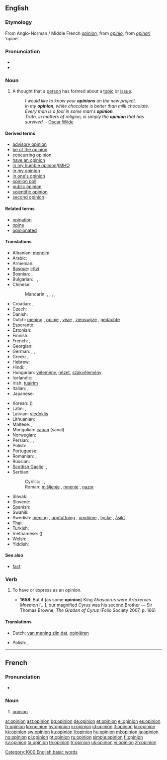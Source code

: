 {{also|opinión}}
==English==

{{rank|wind|drew|strength|596|opinion|according|walked|office}}

===Etymology===
From Anglo-Norman / Middle French ''[[#French|opinion]]'', from {{etyl|la}} ''[[opinio]]'', from ''[[opinari]]'' ‘opine’.

===Pronunciation===
* {{IPA|/əˈpɪnjən/}}
* {{audio|en-us-opinion.ogg|Audio (US)}}

===Noun===
{{en-noun}}

# A thought that a [[person]] has formed about a [[topic]] or [[issue]].
#: ''I would like to know your '''opinions''' on the new project.''
#: ''In my '''opinion''', white chocolate is better than milk chocolate.''
#: ''Every man is a fool in some man's '''opinion'''.''
#: ''Truth, in matters of religion, is simply the '''opinion''' that has survived.'' - [[w:Oscar Wilde|Oscar Wilde]]

====Derived terms====
* [[advisory opinion]]
* [[be of the opinion]]
* [[concurring opinion]]
* [[have an opinion]]
* [[in my humble opinion]]/[[IMHO]]
* [[in my opinion]]
* [[in one's opinion]]
* [[opinion poll]]
* [[public opinion]]
* [[scientific opinion]]
* [[second opinion]]

====Related terms====
* [[opination]]
* [[opine]]
* [[opinionated]]

====Translations====
{{trans-top|thought a person has formed about a topic}}
* Albanian: [[mendim]]
* Arabic: {{t|ar|رأي|m|tr=raa'i|sc=Arab}}
* Armenian: {{t-|hy|կարծիք|tr=karçik'}}
* [[Basque]]: [[iritzi]]
* Bosnian: {{t-|bs|mišljenje|n}}, {{t-|bs|mnenje|n}}
* Bulgarian: {{t+|bg|мнение|n|tr=mnenie}}, {{t+|bg|възглед|m|tr=vǎzgled}}, {{t+|bg|схващане|n|tr=sxvaštane}}
* Chinese:
*: Mandarin: {{t|zh|意見|sc=Hani}}, {{t|zh|意见|tr=yìjiàn|sc=Hani}}, {{t|zh|看法|tr=kànfǎ|sc=Hani}}, {{t|zh|見解|sc=Hani}}, {{t|zh|见解|tr=jiànjiě|sc=Hani}}
* Croatian: {{t-|hr|mišljenje|n|alt=mȉšljēnje}},  {{t-|hr|nazor|m}}
* Czech: {{t+|cs|názor|m}}
* Danish: {{t-|da|opinion}}
* Dutch: [[mening]] {{f}}, [[opinie]] {{f}}, [[visie]] {{f}}, [[zienswijze]] {{f}}, [[gedachte]] {{f}}
* Esperanto: {{t-|eo|opinio|xs=Esperanto}}
* Estonian: {{t|et|arvamus}}
* Finnish: {{t+|fi|mielipide}}
* French: {{t+|fr|avis|m}}, {{t+|fr|opinion|f}}
* Georgian: {{t-|ka|აზრი|tr=azri|sc=Geor|xs=Georgian}}
* German: {{t+|de|Meinung|f}}, {{t+|de|Ansicht|f}}, {{t+|de|Anschauung|f}}
* Greek: {{t+|el|γνώμη|f}}, {{t+|el|άποψη|f}}
* Hebrew: {{t-|he|דיעה|f}}
* Hindi: {{t|hi|विचार|tr=vicār|sc=Deva}},  {{t|hi|राय|tr=rāy|sc=Deva}}
* Hungarian: [[vélemény]], [[nézet]], [[szakvélemény]]
* Icelandic: {{t-|is|álit}}
* Irish: [[tuairim]]
* Italian: {{t+|it|opinione|f}}, {{t-|it|concetto|m}}
* Japanese: {{t|ja|意見|tr=いけん, iken|sc=Jpan}}
{{trans-mid}}
* Korean: {{t|ko|의견|tr=uigyeon|sc=Kore}} ({{t|ko|意見|sc=Kore}})
* Latin: {{t-|la|opinio|f}}, {{t-|la|iudicium|n}}
* Latvian: [[viedoklis]] {{m}}
* Lithuanian: {{t+|lt|nuomonė|f|xs=Lithuanian}}
* Maltese: {{t-|mt|fehma|f|xs=Maltese}}, {{t|mt|opinjoni|f|xs=Maltese}}
* Mongolian: [[санал]] (sanal)
* Norwegian: {{t+|no|mening}}
* Persian: {{t+|fa|نظر|tr=nazar|xs=Persian}}, {{t|fa|عقیده|tr=aqide|xs=Persian}}, {{t-|fa|رأی|tr=rā’i|xs=Persian}}
* Polish: {{t+|pl|opinia|f}}
* Portuguese: {{t+|pt|opinião|f}}
* Romanian: {{t|ro|părere|f}}, {{t-|ro|opinie|f}}
* Russian: {{t+|ru|мнение|n|tr=mnénije}}
* [[Scottish Gaelic]]: {{t-|gd|barail|f|xs=Scottish Gaelic}},  {{t-|gd|beachd|m|xs=Scottish Gaelic}}
* Serbian:
*: Cyrillic: {{t-|sr|мишљење|n|sc=Cyrl}}, {{t-|sr|мнење|n|sc=Cyrl}}, {{t|sr|назор|m|sc=Cyrl}}
*: Roman: [[mišljenje]] {{n}}, [[mnenje]] {{n}}, [[nazor]] {{m}}
* Slovak: {{t-|sk|názor|m}}
* Slovene: {{t-|sl|mnenje|n}}
* Spanish: {{t+|es|opinión|f}}
* Swahili: {{t+|sw|oni|xs=Swahili}}
* Swedish: [[mening]] {{c}}, [[uppfattning]] {{c}}, [[omdöme]] {{n}}, [[tycke]] {{n}}, [[åsikt]] {{c}}
* Thai: {{t|th|ความเห็น|tr=kwaam hĕn|sc=Thai}}
* Turkish: {{t+|tr|görüş}}
* Vietnamese: {{t+|vi|ý kiến|xs=Vietnamese}} ({{t|vi|意見}})
* Welsh: {{t-|cy|barn|xs=Welsh}}
* Yiddish: {{t|yi|מיינונג|f|tr=meynung|xs=Yiddish}}
{{trans-bottom}}

====See also====
* [[fact]]

===Verb===
{{en-verb}}

# {{transitive|archaic}} To have or express as an opinion.
#* '''1658''': But if (as some '''opinion''') King ''Ahasuerus'' were ''Artaxerxes Mnemon'' [...], our magnified ''Cyrus'' was his second Brother — Sir Thomas Browne, ''The Graden of Cyrus'' (Folio Society 2007, p. 166)

====Translations====
{{trans-top|have or express as an opinion}}
* Dutch: [[van mening zijn dat]], [[opiniëren]]
{{trans-mid}}
* Polish: {{t-|pl|opiniować}}, {{t-|pl|wydawać opinię}}
{{trans-bottom}}

[[Category:1000 English basic words]]

----

==French==

===Pronunciation===
* {{audio|Fr-opinion.ogg|Audio}}

===Noun===
{{fr-noun|f}}

# [[opinion]]

[[ar:opinion]]
[[ast:opinion]]
[[bg:opinion]]
[[de:opinion]]
[[et:opinion]]
[[el:opinion]]
[[es:opinion]]
[[fr:opinion]]
[[ko:opinion]]
[[hy:opinion]]
[[io:opinion]]
[[id:opinion]]
[[it:opinion]]
[[kn:opinion]]
[[kk:opinion]]
[[sw:opinion]]
[[ku:opinion]]
[[li:opinion]]
[[hu:opinion]]
[[ml:opinion]]
[[ja:opinion]]
[[no:opinion]]
[[pl:opinion]]
[[pt:opinion]]
[[ru:opinion]]
[[simple:opinion]]
[[fi:opinion]]
[[sv:opinion]]
[[ta:opinion]]
[[te:opinion]]
[[tr:opinion]]
[[uk:opinion]]
[[vi:opinion]]
[[zh:opinion]]